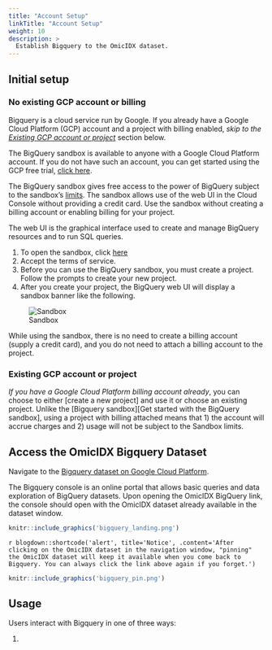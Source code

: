 ```yaml
---
title: "Account Setup"
linkTitle: "Account Setup"
weight: 10
description: >
  Establish Bigquery to the OmicIDX dataset.
---
```


## Initial setup



### No existing GCP account or billing

Bigquery is a cloud service run by Google. If you already have a Google Cloud Platform (GCP) account and a project with billing enabled, *skip to the [Existing GCP account or project]* section below.

The BigQuery sandbox is available to anyone with a Google Cloud Platform account. If you do not have such an account, you can get started using the GCP free trial, [click here](https://cloud.google.com/free/). 

The BigQuery sandbox gives free access to the power of BigQuery subject to the sandbox's [limits](https://cloud.google.com/bigquery/docs/sandbox#limits). The sandbox allows use of the web UI in the Cloud Console without providing a credit card. Use the sandbox without creating a billing account or enabling billing for your project.

The web UI is the graphical interface used to create and manage BigQuery resources and to run SQL queries. 

1. To open the sandbox, click [here](https://console.cloud.google.com/bigquery)
2. Accept the terms of service.
3. Before you can use the BigQuery sandbox, you must create a project. Follow the prompts to create your new project.
4. After you create your project, the BigQuery web UI will display a sandbox banner like the following.

![Sandbox](https://cloud.google.com/bigquery/images/sandbox.png)

While using the sandbox, there is no need to create a billing account (supply a credit card), and you do not need to attach a billing account to the project.

### Existing GCP account or project

*If you have a Google Cloud Platform billing account already*, you can choose to either [create a new project] and use it or choose an existing project. Unlike the [Bigquery sandbox][Get started with the BigQuery sandbox], using a project with billing attached means that 1) the account will accrue charges and 2) usage will not be subject to the Sandbox limits.


## Access the OmicIDX Bigquery Dataset

Navigate to the [Bigquery dataset on Google Cloud Platform](https://console.cloud.google.com/bigquery?project=isb-cgc-01-0006&folder&organizationId&p=isb-cgc-01-0006&d=omicidx&page=dataset).

The Bigquery console is an online portal that allows basic queries and
data exploration of BigQuery datasets. Upon opening the OmicIDX
BigQuery link, the console should open with the OmicIDX dataset
already available in the dataset window.

```r
knitr::include_graphics('bigquery_landing.png')
```

`r blogdown::shortcode('alert', title='Notice', .content='After clicking on the OmicIDX dataset in the navigation window, "pinning" the OmicIDX dataset will keep it available when you come back to Bigquery. You can always click the link above again if you forget.')` 

```r
knitr::include_graphics('bigquery_pin.png')
```



## Usage

Users interact with Bigquery in one of three ways:

1. 

